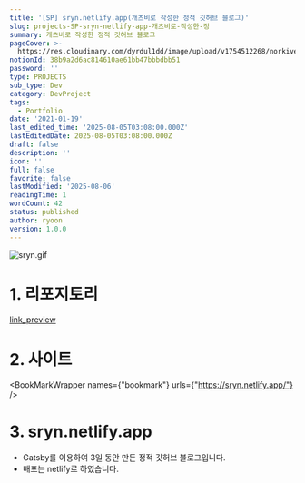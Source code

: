 ```yaml
---
title: '[SP] sryn.netlify.app(개츠비로 작성한 정적 깃허브 블로그)'
slug: projects-SP-sryn-netlify-app-개츠비로-작성한-정
summary: 개츠비로 작성한 정적 깃허브 블로그
pageCover: >-
  https://res.cloudinary.com/dyrdul1dd/image/upload/v1754512268/norkive-notion-images/1754512268566-E1_84_89_E1_85_B3_E1_84_8F_E1_85_B3_E1_84_85_E1_85_B5_E1_86_AB_E1_84_89_E1_85_A3_E1_86_BA_2024-06-24_E1_84_8B_E1_85_A9_E1_84_92_E1_85_AE_4.52.25.png
notionId: 38b9a2d6ac814610ae61bb47bbbdbb51
password: ''
type: PROJECTS
sub_type: Dev
category: DevProject
tags:
  - Portfolio
date: '2021-01-19'
last_edited_time: '2025-08-05T03:08:00.000Z'
lastEditedDate: 2025-08-05T03:08:00.000Z
draft: false
description: ''
icon: ''
full: false
favorite: false
lastModified: '2025-08-06'
readingTime: 1
wordCount: 42
status: published
author: ryoon
version: 1.0.0
---
```


![sryn.gif](https://res.cloudinary.com/dyrdul1dd/image/upload/v1754512267/norkive-notion-images/1754512266796-sryn.gif)


# 1. 리포지토리


[link_preview](https://github.com/ryoon-with-wisdomtrees/sryn)


# 2. 사이트


<BookMarkWrapper names={"bookmark"} urls={"https://sryn.netlify.app/"} />


# 3. sryn.netlify.app

- Gatsby를 이용하여 3일 동안 만든 정적 깃허브 블로그입니다.
- 배포는 netlify로 하였습니다.
